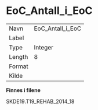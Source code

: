 
# EoC_Antall_i_EoC {-}

| | |
|----|----|
| Navn     | EoC_Antall_i_EoC |
| Label    |  |
| Type     | Integer |
| Length   | 8    |
| Format   |  |
| Kilde    |   |

**Finnes i filene**

SKDE19.T19_REHAB_2014_18

